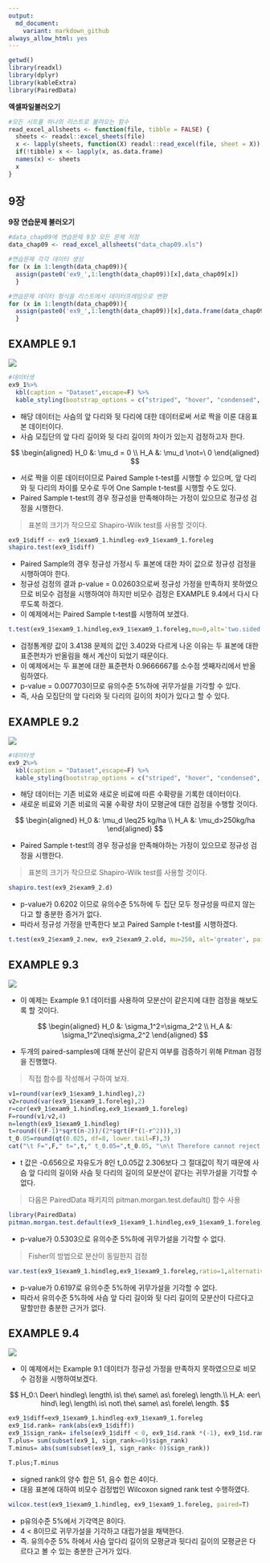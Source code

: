 ```yaml
---
output:
  md_document:
    variant: markdown_github
always_allow_html: yes
---
```


```r
getwd()
library(readxl)
library(dplyr)
library(kableExtra)
library(PairedData)
```

**엑셀파일불러오기**
```r
#모든 시트를 하나의 리스트로 불러오는 함수
read_excel_allsheets <- function(file, tibble = FALSE) {
  sheets <- readxl::excel_sheets(file)
  x <- lapply(sheets, function(X) readxl::read_excel(file, sheet = X))
  if(!tibble) x <- lapply(x, as.data.frame)
  names(x) <- sheets
  x
}
```

## 9장

**9장 연습문제 불러오기**

```r
#data_chap09에 연습문제 9장 모든 문제 저장
data_chap09 <- read_excel_allsheets("data_chap09.xls")

#연습문제 각각 데이터 생성
for (x in 1:length(data_chap09)){
  assign(paste0('ex9_',1:length(data_chap09))[x],data_chap09[x])
  }

#연습문제 데이터 형식을 리스트에서 데이터프레임으로 변환
for (x in 1:length(data_chap09)){
  assign(paste0('ex9_',1:length(data_chap09))[x],data.frame(data_chap09[x]))
  }
```

## EXAMPLE 9.1

![](C:/git_blog/study/img/의학통계방법론/ch9/9-1.png)

```r
#데이터셋
ex9_1%>%
  kbl(caption = "Dataset",escape=F) %>%
  kable_styling(bootstrap_options = c("striped", "hover", "condensed", "responsive"))
```

- 해당 데이터는 사슴의 앞 다리와 뒷 다리에 대한 데이터로써 서로 짝을 이룬 대응표본 데이터이다.<br/>
- 사슴 모집단의 앞 다리 길이와 뒷 다리 길이의 차이가 있는지 검정하고자 한다.

$$
\begin{aligned}
H_0 &: \mu_d = 0 \\
H_A &: \mu_d \not=\ 0
\end{aligned}
$$

- 서로 짝을 이룬 데이터이므로 Paired Sample t-test를 시행할 수 있으며, 앞 다리와 뒷 다리의 차이를 모수로 두어 One Sample t-test를 시행할 수도 있다.<br/>
- Paired Sample t-test의 경우 정규성을 만족해야하는 가정이 있으므로 정규성 검정을 시행한다.

> 표본의 크기가 작으므로 Shapiro-Wilk test를 사용할 것이다.

```r
ex9_1$diff <- ex9_1$exam9_1.hindleg-ex9_1$exam9_1.foreleg
shapiro.test(ex9_1$diff)
```

- Paired Sample의 경우 정규성 가정시 두 표본에 대한 차이 값으로 정규성 검정을 시행하여야 한다.<br/>
- 정규성 검정의 결과 p-value = 0.02603으로써 정규성 가정을 만족하지 못하였으므로 비모수 검정을 시행하여야 하지만 비모수 검정은 EXAMPLE 9.4에서 다시 다루도록 하겠다.<br/>
- 이 예제에서는 Paired Sample t-test를 시행하여 보겠다.

```r
t.test(ex9_1$exam9_1.hindleg,ex9_1$exam9_1.foreleg,mu=0,alt='two.sided', paired=T) # t.test(ex9_1$diff,mu=0,alt='two.sided') 같은 결과를 준다.
```

- 검정통계량 값이 3.4138 문제의 값인 3.402와 다르게 나온 이유는 두 표본에 대한 표준편차가 반올림을 해서 계산이 되었기 때문이다. <br/>
- 이 예제에서는 두 표본에 대한 표준편차 0.9666667를 소수점 셋째자리에서 반올림하였다. <br/>
- p-value = 0.007703이므로 유의수준 5%하에 귀무가설을 기각할 수 있다. <br/>
- 즉, 사슴 모집단의 앞 다리와 뒷 다리의 길이의 차이가 있다고 할 수 있다.

## EXAMPLE 9.2

![](C:/git_blog/study/img/의학통계방법론/ch9/9-2.png)

```r
#데이터셋
ex9_2%>%
  kbl(caption = "Dataset",escape=F) %>%
  kable_styling(bootstrap_options = c("striped", "hover", "condensed", "responsive"))
```

- 해당 데이터는 기존 비료와 새로운 비료에 따른 수확량을 기록한 데이터이다. <br/>
- 새로운 비료와 기존 비료의 곡물 수확량 차이 모평균에 대한 검정을 수행할 것이다.

$$
\begin{aligned}
H_0 &: \mu_d \leq25 kg/ha \\
H_A &: \mu_d>250kg/ha
\end{aligned}
$$

- Paired Sample t-test의 경우 정규성을 만족해야하는 가정이 있으므로 정규성 검정을 시행한다.

> 표본의 크기가 작으므로 Shapiro-Wilk test를 사용할 것이다.

```r
shapiro.test(ex9_2$exam9_2.d)
```

- p-value가 0.6202 이므로 유의수준 5%하에 두 집단 모두 정규성을 따르지 않는다고 할 충분한 증거가 없다.<br/>
- 따라서 정규성 가정을 만족한다 보고 Paired Sample t-test를 시행하겠다.

```r
t.test(ex9_2$exam9_2.new, ex9_2$exam9_2.old, mu=250, alt='greater', paired=T) # t.test(ex9_2$exam9_2.d, mu=250, alt="greater")  같은 결과를 준다.
```

## EXAMPLE 9.3

![](C:/git_blog/study/img/의학통계방법론/ch9/9-3.png)

- 이 예제는 Example 9.1 데이터를 사용하여 모분산이 같은지에 대한 검정을 해보도록 할 것이다.

$$
\begin{aligned}
H_0 &: \sigma_1^2=\sigma_2^2 \\
H_A &: \sigma_1^2\neq\sigma_2^2
\end{aligned}
$$

- 두개의 paired-samples에 대해 분산이 같은지 여부를 검증하기 위해 Pitman 검정을 진행했다.

> 직접 함수를 작성해서 구하여 보자.

```r
v1=round(var(ex9_1$exam9_1.hindleg),2)
v2=round(var(ex9_1$exam9_1.foreleg),2)
r=cor(ex9_1$exam9_1.hindleg,ex9_1$exam9_1.foreleg)
F=round(v1/v2,4)
n=length(ex9_1$exam9_1.hindleg)
t=round(((F-1)*sqrt(n-2))/(2*sqrt(F*(1-r^2))),3)
t_0.05=round(qt(0.025, df=8, lower.tail=F),3)
cat("\t F=",F," t=",t," t_0.05=",t_0.05, "\n\t Therefore cannot reject null hypothesis")
```
- t 값은 -0.656으로 자유도가 8인 t_0.05값 2.306보다 그 절대값이 작기 때문에 사슴 앞 다리의 길이와 사슴 뒷 다리의 길이의 모분산이 같다는 귀무가설을 기각할 수 없다.

> 다음은 PairedData 패키지의 pitman.morgan.test.default() 함수 사용

```r
library(PairedData)
pitman.morgan.test.default(ex9_1$exam9_1.hindleg,ex9_1$exam9_1.foreleg)
```

- p-value가 0.5303으로 유의수준 5%하에 귀무가설을 기각할 수 없다.

> Fisher의 방법으로 분산이 동일한지 검정

```r
var.test(ex9_1$exam9_1.hindleg,ex9_1$exam9_1.foreleg,ratio=1,alternative = "two.sided",paired=T)
```

- p-value가 0.6197로 유의수준 5%하에 귀무가설을 기각할 수 없다.<br/>
- 따라서 유의수준 5%하에 사슴 앞 다리 길이와 뒷 다리 길이의 모분산이 다르다고 말할만한 충분한 근거가 없다.

## EXAMPLE 9.4

![](C:/git_blog/study/img/의학통계방법론/ch9/9-4.png)

- 이 예제에서는 Example 9.1 데이터가 정규성 가정을 만족하지 못하였으므로 비모수 검정을 시행하여보겠다.

$$
H_0:\ Deer\ hindleg\ length\ is\ the\ same\ as\ foreleg\ length.\\ 
H_A: eer\ hind\ leg\ length\ is\ not\ the\ same\ as\ forele\ length.
$$

```r
ex9_1$diff=ex9_1$exam9_1.hindleg-ex9_1$exam9_1.foreleg
ex9_1$d.rank= rank(abs(ex9_1$diff))
ex9_1$sign_rank= ifelse(ex9_1$diff < 0, ex9_1$d.rank *(-1), ex9_1$d.rank) 
T.plus= sum(subset(ex9_1, sign_rank>=0)$sign_rank)
T.minus= abs(sum(subset(ex9_1, sign_rank< 0)$sign_rank)) 
```

```r
T.plus;T.minus
```

- signed rank의 양수 합은 51, 음수 합은 4이다.<br/>
- 대응 표본에 대하여 비모수 검정법인 Wilcoxon signed rank test 수행하였다.

```r
wilcox.test(ex9_1$exam9_1.hindleg, ex9_1$exam9_1.foreleg, paired=T)
```

- p유의수준 5%에서 기각역은 8이다. <br/>
- 4 < 8이므로 귀무가설을 기각하고 대립가설을 채택한다. <br/>
- 즉. 유의수준 5% 하에서 사슴 앞다리 길이의 모평균과 뒷다리 길이의 모평균은 다르다고 볼 수 있는 충분한 근거가 있다.

